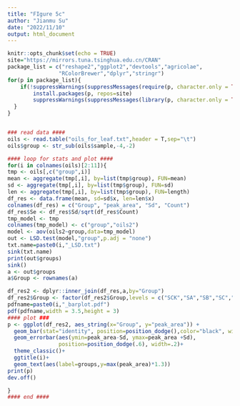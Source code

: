 ---
title: "FIgure 5c"
author: "Jianmu Su"
date: "2022/11/10"
output: html_document
---

```{r setup, include=FALSE}
knitr::opts_chunk$set(echo = TRUE)
site="https://mirrors.tuna.tsinghua.edu.cn/CRAN"
package_list = c("reshape2","ggplot2","devtools","agricolae",
				"RColorBrewer","dplyr","stringr")
for(p in package_list){
	if(!suppressWarnings(suppressMessages(require(p, character.only = TRUE, quietly = TRUE, warn.conflicts = FALSE)))){
		install.packages(p, repos=site)
		suppressWarnings(suppressMessages(library(p, character.only = TRUE, quietly = TRUE, warn.conflicts = FALSE)))
  }
}


### read data ####
oils <- read.table("oils_for_leaf.txt",header = T,sep="\t")
oils$group <- str_sub(oils$sample,-4,-2)

#### loop for stats and plot ####
for(i in colnames(oils)[2:11]){
tmp <- oils[,c("group",i)]
mean <- aggregate(tmp[,i], by=list(tmp$group), FUN=mean)
sd <- aggregate(tmp[,i], by=list(tmp$group), FUN=sd)
len <- aggregate(tmp[,i], by=list(tmp$group), FUN=length)
df_res <- data.frame(mean, sd=sd$x, len=len$x)
colnames(df_res) = c("Group", "peak_area", "Sd", "Count")
df_res$Se <- df_res$Sd/sqrt(df_res$Count)
tmp_model <- tmp
colnames(tmp_model) <- c("group","oils2")
model <- aov(oils2~group,data=tmp_model)
out <- LSD.test(model,"group",p.adj = "none")
txt.name=paste0(i,"_LSD.txt")
sink(txt.name)
print(out$groups)
sink()
a <- out$groups
a$Group <- rownames(a)

df_res2 <- dplyr::inner_join(df_res,a,by="Group")
df_res2$Group <- factor(df_res2$Group,levels = c("SCK","SA","SB","SC","SD","SE","SF","SG","SH" ))
pdfname=paste0(i,"_barplot.pdf")
pdf(pdfname,width = 3.5,height = 3)
#### plot ###
p <- ggplot(df_res2, aes_string(x="Group", y="peak_area")) +
  geom_bar(stat="identity", position=position_dodge(),color="black", width=.6) +
  geom_errorbar(aes(ymin=peak_area-Sd, ymax=peak_area +Sd),
                position=position_dodge(.6), width=.2)+
  theme_classic()+
  ggtitle(i)+
  geom_text(aes(label=groups,y=max(peak_area)*1.3))
print(p)  
dev.off()

}
#### end ####
```
